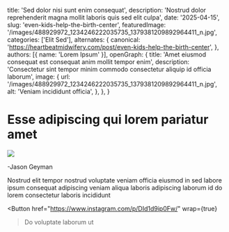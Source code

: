   title: 'Sed dolor nisi sunt enim consequat',
  description: 'Nostrud dolor reprehenderit magna mollit laboris quis sed elit culpa',
  date: '2025-04-15',
  slug: 'even-kids-help-the-birth-center',
  featuredImage: '/images/488929972_1234246222035735_1379381209892964411_n.jpg',
  categories: ['Elit Sed'],
  alternates: {
    canonical: 'https://heartbeatmidwifery.com/post/even-kids-help-the-birth-center',
  },
  authors: [{ name: 'Lorem Ipsum' }],
  openGraph: {
    title: 'Amet eiusmod consequat est consequat anim mollit tempor enim',
    description: 'Consectetur sint tempor minim commodo consectetur aliquip id officia laborum',
    image: {
      url: '/images/488929972_1234246222035735_1379381209892964411_n.jpg',
      alt: 'Veniam incididunt officia',
    },
  },
}


# Esse adipiscing qui lorem pariatur amet

<Image
  src="/images/488929972_1234246222035735_1379381209892964411_n.jpg"
  size="large"
  wrap={true}
/>

-Jason Geyman

Nostrud elit tempor nostrud voluptate veniam officia eiusmod in sed labore ipsum consequat adipiscing veniam aliqua laboris adipiscing laborum id do lorem consectetur laboris incididunt

<Button
  href="https://www.instagram.com/p/DId1d9ip0Fw/"
  wrap={true}
>Do voluptate laborum ut</Button>
